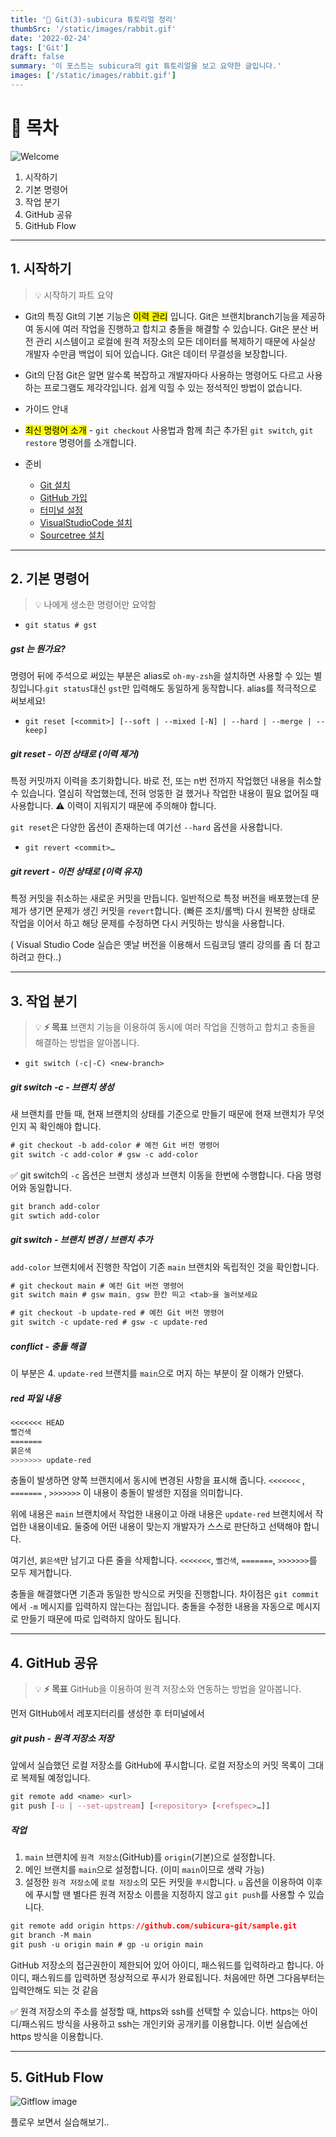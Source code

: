 ```yaml
---
title: '🎉 Git(3)-subicura 튜토리얼 정리'
thumbSrc: '/static/images/rabbit.gif'
date: '2022-02-24'
tags: ['Git']
draft: false
summary: '이 포스트는 subicura의 git 튜토리얼을 보고 요약한 글입니다.'
images: ['/static/images/rabbit.gif']
---
```


# 📌 목차

![Welcome](/static/images/rabbit.gif)

1. 시작하기
2. 기본 명령어
3. 작업 분기
4. GitHub 공유
5. GitHub Flow

---

## 1. 시작하기

> 💡 시작하기 파트 요약

- Git의 특징 Git의 기본 기능은 <mark>이력 관리</mark> 입니다. Git은 브랜치branch기능을 제공하여 동시에 여러 작업을 진행하고 합치고 충돌을 해결할 수 있습니다. Git은 분산 버전 관리 시스템이고 로컬에 원격 저장소의 모든 데이터를 복제하기 때문에 사실상 개발자 수만큼 백업이 되어 있습니다. Git은 데이터 무결성을 보장합니다.
- Git의 단점 Git은 알면 알수록 복잡하고 개발자마다 사용하는 명령어도 다르고 사용하는 프로그램도 제각각입니다. 쉽게 익힐 수 있는 정석적인 방법이 없습니다.
- 가이드 안내
- <mark>최신 명령어 소개</mark> - `git checkout` 사용법과 함께 최근 추가된 `git switch`, `git restore`
  명령어를 소개합니다.
- 준비

  - [Git 설치](https://subicura.com/git/prepare/git-setup.html)
  - [GitHub 가입](https://subicura.com/git/prepare/github-setup.html)
  - [터미널 설정](https://subicura.com/git/prepare/terminal-setup.html)
  - [VisualStudioCode 설치](https://subicura.com/git/prepare/vscode-setup.html)
  - [Sourcetree 설치](https://subicura.com/git/prepare/sourcetree-setup.html)

---

## 2. 기본 명령어

> 💡 나에게 생소한 명령어만 요약함

- `git status # gst`

##### gst 는 뭔가요?

명령어 뒤에 주석으로 써있는 부분은 alias로 `oh-my-zsh`을 설치하면 사용할 수 있는 별칭입니다.`git status`대신 `gst`만 입력해도 동일하게 동작합니다. alias를 적극적으로 써보세요!

- `git reset [<commit>] [--soft | --mixed [-N] | --hard | --merge | --keep]`

##### git reset - 이전 상태로 (이력 제거)

특정 커밋까지 이력을 초기화합니다. 바로 전, 또는 n번 전까지 작업했던 내용을 취소할 수 있습니다. 열심히 작업했는데, 전혀 엉뚱한 걸 했거나 작업한 내용이 필요 없어질 때 사용합니다. ⚠️ 이력이 지워지기 때문에 주의해야 합니다.

`git reset`은 다양한 옵션이 존재하는데 여기선 `--hard` 옵션을 사용합니다.

- `git revert <commit>…`

##### git revert - 이전 상태로 (이력 유지)

특정 커밋을 취소하는 새로운 커밋을 만듭니다. 일반적으로 특정 버전을 배포했는데 문제가 생기면 문제가 생긴 커밋을 `revert`합니다. (빠른 조치/롤백) 다시 원복한 상태로 작업을 이어서 하고 해당 문제를 수정하면 다시 커밋하는 방식을 사용합니다.

( Visual Studio Code 실습은 옛날 버전을 이용해서 드림코딩 앨리 강의를 좀 더 참고하려고 한다..)

---

## 3. 작업 분기

> 💡 **⚡️ 목표** 브랜치 기능을 이용하여 동시에 여러 작업을 진행하고 합치고 충돌을 해결하는 방법을 알아봅니다.

- `git switch (-c|-C) <new-branch>`

##### git switch -c - 브랜치 생성

새 브랜치를 만들 때, 현재 브랜치의 상태를 기준으로 만들기 때문에 현재 브랜치가 무엇인지 꼭 확인해야 합니다.

```css
# git checkout -b add-color # 예전 Git 버전 명령어
git switch -c add-color # gsw -c add-color
```

✅ git switch의 `-c` 옵션은 브랜치 생성과 브랜치 이동을 한번에 수행합니다. 다음 명령어와 동일합니다.

```css
git branch add-color
git swtich add-color
```

##### git switch - 브랜치 변경 / 브랜치 추가

`add-color` 브랜치에서 진행한 작업이 기존 `main` 브랜치와 독립적인 것을 확인합니다.

```css
# git checkout main # 예전 Git 버전 명령어
git switch main # gsw main, gsw 한칸 띄고 <tab>을 눌러보세요

# git checkout -b update-red # 예전 Git 버전 명령어
git switch -c update-red # gsw -c update-red
```

##### conflict - 충돌 해결

이 부분은 4. `update-red` 브랜치를 `main`으로 머지 하는 부분이 잘 이해가 안됐다.

##### red 파일 내용

```css
<<<<<<< HEAD
뻘건색
=======
붉은색
>>>>>>> update-red
```

충돌이 발생하면 양쪽 브랜치에서 동시에 변경된 사항을 표시해 줍니다.
`<<<<<<<`
, `=======`
, `>>>>>>>`
이 내용이 충돌이 발생한 지점을 의미합니다.

위에 내용은 `main` 브랜치에서 작업한 내용이고 아래 내용은 `update-red` 브랜치에서 작업한 내용이네요. 둘중에 어떤 내용이 맞는지 개발자가 스스로 판단하고 선택해야 합니다.

여기선, `붉은색`만 남기고 다른 줄을 삭제합니다. `<<<<<<<`, `뻘건색`, `=======`, `>>>>>>>`를 모두 제거합니다.

충돌을 해결했다면 기존과 동일한 방식으로 커밋을 진행합니다. 차이점은 `git commit`에서 `-m` 메시지를 입력하지 않는다는 점입니다. 충돌을 수정한 내용을 자동으로 메시지로 만들기 때문에 따로 입력하지 않아도 됩니다.

---

## 4. GitHub 공유

> 💡 **⚡️ 목표** GitHub을 이용하여 원격 저장소와 연동하는 방법을 알아봅니다.

먼저 GItHub에서 레포지터리를 생성한 후
터미널에서

##### git push - 원격 저장소 저장

앞에서 실습했던 로컬 저장소를 GitHub에 푸시합니다. 로컬 저장소의 커밋 목록이 그대로 복제될 예정입니다.

```css
git remote add <name> <url>
git push [-u | --set-upstream] [<repository> [<refspec>…]]
```

##### 작업

1. `main` 브랜치에 `원격 저장소`(GitHub)를 `origin`(기본)으로 설정합니다.
2. 메인 브랜치를 `main`으로 설정합니다. (이미 `main`이므로 생략 가능)
3. 설정한 `원격 저장소`에 `로컬 저장소`의 모든 커밋을 `푸시`합니다. `u` 옵션을 이용하여 이후에 푸시할 땐 별다른 원격 저장소 이름을 지정하지 않고 `git push`를 사용할 수 있습니다.

```css
git remote add origin https://github.com/subicura-git/sample.git
git branch -M main
git push -u origin main # gp -u origin main
```

GitHub 저장소의 접근권한이 제한되어 있어 아이디, 패스워드를 입력하라고 합니다. 아이디, 패스워드를 입력하면 정상적으로 푸시가 완료됩니다. 처음에만 하면 그다음부터는 입력안해도 되는 것 같음

✅ 원격 저장소의 주소를 설정할 때, https와 ssh를 선택할 수 있습니다. https는 아이디/패스워드 방식을 사용하고 ssh는 개인키와 공개키를 이용합니다. 이번 실습에선 https 방식을 이용합니다.

---

## 5. GitHub Flow

![Gitflow image](https://subicura.com/git/assets/img/github-flow.2fafce92.png 'Gitflow image')

플로우 보면서 실습해보기..
